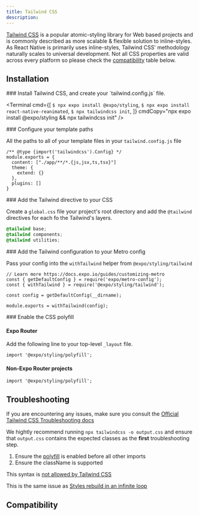 ```yaml
---
title: Tailwind CSS
description:
---
```



[Tailwind CSS](https://tailwindcss.com) is a popular atomic-styling library for Web based projects and is commonly described as more scalable & flexible solution to inline-styles. As React Native is primarily uses inline-styles, Tailwind CSS' methodology naturally scales to universal development. Not all CSS properties are valid across every platform so please check the [compatibility](#compatibility) table below.

## Installation

<Step label="1">
### Install Tailwind CSS, and create your `tailwind.config.js` file.

<Terminal
  cmd={[
    `$ npx expo install @expo/styling`,
    `$ npx expo install react-native-reanimated`,
    `$ npx tailwindcss init`,
  ]}
  cmdCopy="npx expo install @expo/styling && npx tailwindcss init"
/>

</Step>

<Step label="2">
### Configure your template paths

All the paths to all of your template files in your `tailwind.config.js` file

```tsx
/** @type {import('tailwindcss').Config} */
module.exports = {
  content: ["./app/**/*.{js,jsx,ts,tsx}"]
  theme: {
    extend: {}
  },
  plugins: []
}
```

</Step>

<Step label="3">
### Add the Tailwind directive to your CSS

Create a `global.css` file your project's root directory and add the `@tailwind` directives for each fo the Tailwind's layers.

```css global.css
@tailwind base;
@tailwind components;
@tailwind utilities;
```

</Step>

<Step label="4">
### Add the Tailwind configuration to your Metro config

Pass your config into the `withTailwind` helper from `@expo/styling/tailwind`

```tsx metro.config.js
// Learn more https://docs.expo.io/guides/customizing-metro
const { getDefaultConfig } = require('expo/metro-config');
const { withTailwind } = require('@expo/styling/tailwind');

const config = getDefaultConfig(__dirname);

module.exports = withTailwind(config);
```

</Step>

<Step label="5">
### Enable the CSS polyfill

#### Expo Router

Add the following line to your top-level `_layout` file.

```tsx _layout.tsx
import '@expo/styling/polyfill';
```

#### Non-Expo Router projects

```tsx _layout.tsx
import '@expo/styling/polyfill';
```

</Step>

## Troubleshooting

If you are encountering any issues, make sure you consult the [Official Tailwind CSS Troubleshooting docs](https://tailwindcss.com/docs/content-configuration#troubleshooting)

We hightly recommend running `npx tailwindcss -o output.css` and ensure that `output.css` contains the expected classes as the **first** troubleshooting step.

<Collapsible summary="My tailwind styles are not being applied">

1. Ensure the [polyfill](##enable-the-css-interop-polyfill) is enabled before all other imports
2. Ensure the className is supported

</Collapsible>

<Collapsible summary="Why do classNames' like `text-${color}` not work?">

This syntax is [not allowed by Tailwind CSS](https://tailwindcss.com/docs/content-configuration#dynamic-class-names)

</Collapsible>

<Collapsible summary="My production build is stuck">

This is the same issue as [Styles rebuild in an infinite loop](https://tailwindcss.com/docs/content-configuration#styles-rebuild-in-an-infinite-loop)

</Collapsible>

## Compatibility

<CompatibilityTable />
